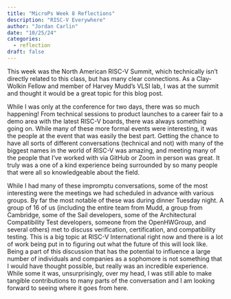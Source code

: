 ```yaml
---
title: "MicroPs Week 8 Reflections"
description: "RISC-V Everywhere"
author: "Jordan Carlin"
date: "10/25/24"
categories:
  - reflection
draft: false
---
```


This week was the North American RISC-V Summit, which technically isn't directly related to this class, but has many clear connections. As a Clay-Wolkin Fellow and member of Harvey Mudd's VLSI lab, I was at the summit and thought it would be a great topic for this blog post.

While I was only at the conference for two days, there was so much happening! From technical sessions to product launches to a career fair to a demo area with the latest RISC-V boards, there was always something going on. While many of these more formal events were interesting, it was the people at the event that was easily the best part. Getting the chance to have all sorts of different  conversations (technical and not) with many of the biggest names in the world of RISC-V was amazing, and meeting many of the people that I've worked with via GitHub or Zoom in person was great. It truly was a one of a kind experience being surrounded by so many people that were all so knowledgeable about the field.

While I had many of these impromptu conversations, some of the most interesting were the meetings we had scheduled in advance with various groups. By far the most notable of these was during dinner Tuesday night. A group of 16 of us (including the entire team from Mudd, a group from Cambridge, some of the Sail developers, some of the Architectural Compatibility Test developers, someone from the OpenHWGroup, and several others) met to discuss verification, certification, and compatibility testing. This is a big topic at RISC-V International right now and there is a lot of work being put in to figuring out what the future of this will look like. Being a part of this discussion that has the potential to influence a large number of individuals and companies as a sophomore is not something that I would have thought possible, but really was an incredible experience. While some it was, unsurprisingly, over my head, I was still able to make tangible contributions to many parts of the conversation and I am looking forward to seeing where it goes from here.
